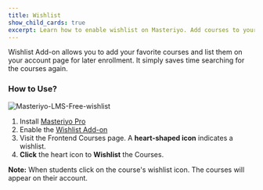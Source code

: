 ```yaml
---
title: Wishlist
show_child_cards: true
excerpt: Learn how to enable wishlist on Masteriyo. Add courses to your wishlist.
---
```


Wishlist Add-on allows you to add your favorite courses and list them on your account page for later enrollment. It simply saves time searching for the courses again.


### How to Use?

![Masteriyo-LMS-Free-wishlist](https://user-images.githubusercontent.com/24367265/202434753-d9e597b6-598b-4b51-8b73-e8563e166ba0.png)

1. Install [Masteriyo Pro](https://docs.masteriyo.com/getting-started/installation#installing-masteriyo-lms-pro-version)
2. Enable the [Wishlist Add-on](https://docs.masteriyo.com/premium-addons/install-masteriyo-premium-addons)
3. Visit the Frontend Courses page. A **heart-shaped icon** indicates a wishlist.
4. **Click** the heart icon to **Wishlist** the Courses.

<Callout> **Note:** When students click on the course's wishlist icon. The courses will appear on their account. </Callout>

